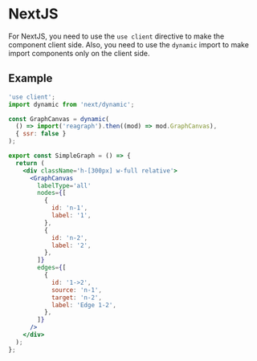 # NextJS
For NextJS, you need to use the `use client` directive to make the component client side.
Also, you need to use the `dynamic` import to make import components only on the client side.

## Example
```jsx
'use client';
import dynamic from 'next/dynamic';

const GraphCanvas = dynamic(
  () => import('reagraph').then((mod) => mod.GraphCanvas),
  { ssr: false }
);

export const SimpleGraph = () => {
  return (
    <div className='h-[300px] w-full relative'>
      <GraphCanvas
        labelType='all'
        nodes={[
          {
            id: 'n-1',
            label: '1',
          },
          {
            id: 'n-2',
            label: '2',
          },
        ]}
        edges={[
          {
            id: '1->2',
            source: 'n-1',
            target: 'n-2',
            label: 'Edge 1-2',
          },
        ]}
      />
    </div>
  );
};

```
